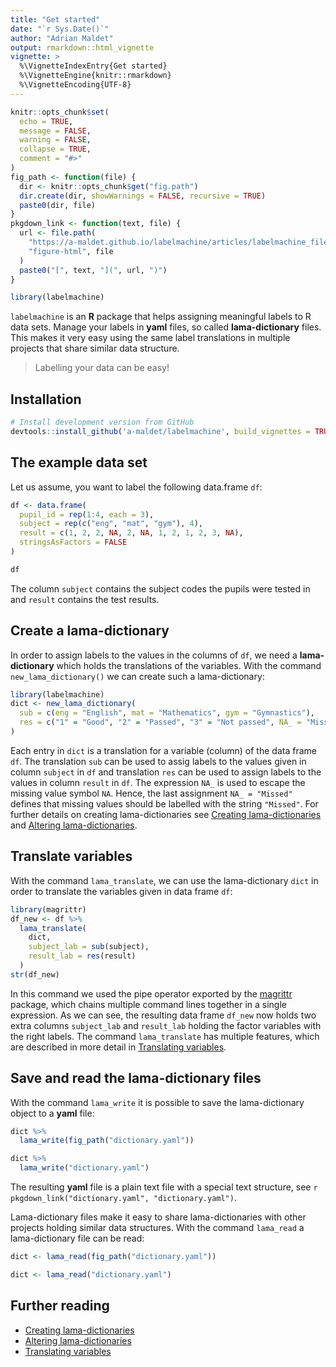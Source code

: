 ```yaml
---
title: "Get started"
date: "`r Sys.Date()`"
author: "Adrian Maldet"
output: rmarkdown::html_vignette
vignette: >
  %\VignetteIndexEntry{Get started}
  %\VignetteEngine{knitr::rmarkdown}
  %\VignetteEncoding{UTF-8}
---
```


```r
knitr::opts_chunk$set(
  echo = TRUE,
  message = FALSE,
  warning = FALSE,
  collapse = TRUE,
  comment = "#>"
)
fig_path <- function(file) {
  dir <- knitr::opts_chunk$get("fig.path")
  dir.create(dir, showWarnings = FALSE, recursive = TRUE)
  paste0(dir, file)
}
pkgdown_link <- function(text, file) {
  url <- file.path(
    "https://a-maldet.github.io/labelmachine/articles/labelmachine_files",
    "figure-html", file
  )
  paste0("[", text, "](", url, ")")
}
```

```r
library(labelmachine)
```

`labelmachine` is an **R** package that helps assigning meaningful
labels to R data sets.
Manage your labels in **yaml** files, so called **lama-dictionary** files.
This makes it very easy using the same label translations in multiple
projects that share similar data structure.

> Labelling your data can be easy!


## Installation

```r
# Install development version from GitHub
devtools::install_github('a-maldet/labelmachine', build_vignettes = TRUE)
```

## The example data set

Let us assume, you want to label the following data.frame `df`:

```r
df <- data.frame(
  pupil_id = rep(1:4, each = 3),
  subject = rep(c("eng", "mat", "gym"), 4),
  result = c(1, 2, 2, NA, 2, NA, 1, 2, 1, 2, 3, NA),
  stringsAsFactors = FALSE
)
```
```r
df
```

The column `subject` contains the subject codes the pupils were tested in and
`result` contains the test results.

## Create a lama-dictionary

In order to assign labels to the values in the columns of `df`, we need a 
**lama-dictionary** which holds the translations of the variables. 
With the command `new_lama_dictionary()` we can create such a lama-dictionary:

```r
library(labelmachine)
dict <- new_lama_dictionary(
  sub = c(eng = "English", mat = "Mathematics", gym = "Gymnastics"),
  res = c("1" = "Good", "2" = "Passed", "3" = "Not passed", NA_ = "Missed")
)
```

Each entry in `dict` is a translation for a variable (column) of the
data frame `df`.
The translation `sub` can be used to assig labels to the values given in
column `subject` in `df` and translation `res` can be used to assign labels
to the values in column `result` in `df`.
The expression `NA_` is used to escape the missing value symbol `NA`.
Hence, the last assignment `NA_ = "Missed"` defines that missing values
should be labelled with the string `"Missed"`.
For further details on creating lama-dictionaries
see [Creating lama-dictionaries] and [Altering lama-dictionaries].

## Translate variables

With the command `lama_translate`, we can use the lama-dictionary `dict`
in order to translate the  variables given in data frame `df`:

```r
library(magrittr)
df_new <- df %>%
  lama_translate(
    dict,
    subject_lab = sub(subject),
    result_lab = res(result)
  )
str(df_new)
```

In this command we used the pipe operator exported by the [magrittr] package,
which chains multiple command
lines together in a single expression.
As we can see, the resulting data frame `df_new` now holds two extra columns
`subject_lab` and `result_lab` holding the factor variables with the right
labels.
The command `lama_translate` has multiple features, which are described in 
more detail in [Translating variables].

## Save and read the lama-dictionary files

With the command `lama_write` it is possible to save the lama-dictionary object
to a **yaml** file:
```r
dict %>%
  lama_write(fig_path("dictionary.yaml"))
```
```r
dict %>%
  lama_write("dictionary.yaml")
```

The resulting **yaml** file is a plain text file with a special text structure,
see `r pkgdown_link("dictionary.yaml", "dictionary.yaml")`.

Lama-dictionary files make it easy to share lama-dictionaries with
other projects holding similar data structures. With the command `lama_read`
a lama-dictionary file can be read:

```r
dict <- lama_read(fig_path("dictionary.yaml"))
```

```r
dict <- lama_read("dictionary.yaml")
```

## Further reading

* [Creating lama-dictionaries]
* [Altering lama-dictionaries]
* [Translating variables]

[magrittr]: https://cran.r-project.org/web/packages/magrittr/vignettes/magrittr.html
[Get started]: https://a-maldet.github.io/labelmachine/articles/labelmachine.html
[Creating lama-dictionaries]: https://a-maldet.github.io/labelmachine/articles/create_dictionaries.html
[Altering lama-dictionaries]: https://a-maldet.github.io/labelmachine/articles/alter_dictionaries.html
[Translating variables]: https://a-maldet.github.io/labelmachine/articles/translate.html
